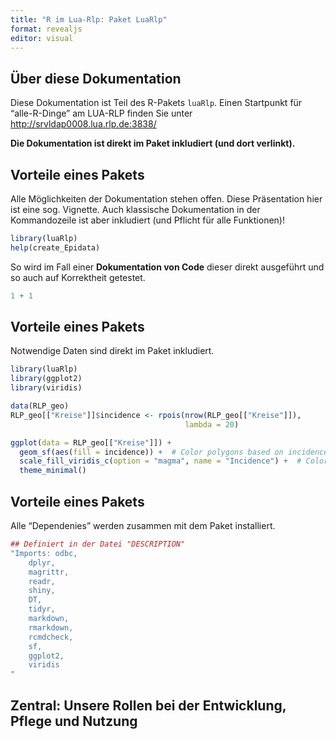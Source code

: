 ```yaml
---
title: "R im Lua-Rlp: Paket LuaRlp"
format: revealjs
editor: visual
---
```


## Über diese Dokumentation

Diese Dokumentation ist Teil des R-Pakets `luaRlp`. Einen Startpunkt für "alle-R-Dinge" am LUA-RLP finden Sie unter <http://srvldap0008.lua.rlp.de:3838/>

**Die Dokumentation ist direkt im Paket inkludiert (und dort verlinkt).**

## Vorteile eines Pakets

Alle Möglichkeiten der Dokumentation stehen offen. Diese Präsentation hier ist eine sog. Vignette. Auch klassische Dokumentation in der Kommandozeile ist aber inkludiert (und Pflicht für alle Funktionen)!

```r
library(luaRlp)
help(create_Epidata)
```

So wird im Fall einer **Dokumentation von Code** dieser direkt ausgeführt und so auch auf Korrektheit getestet.

```r
1 + 1
```

## Vorteile eines Pakets

Notwendige Daten sind direkt im Paket inkludiert.

```r
library(luaRlp)
library(ggplot2)
library(viridis)
```


```r
data(RLP_geo)
RLP_geo[["Kreise"]]$incidence <- rpois(nrow(RLP_geo[["Kreise"]]), 
                                       lambda = 20)

ggplot(data = RLP_geo[["Kreise"]]) +
  geom_sf(aes(fill = incidence)) +  # Color polygons based on incidence
  scale_fill_viridis_c(option = "magma", name = "Incidence") +  # Color scale
  theme_minimal()

```

## Vorteile eines Pakets

Alle "Dependenies" werden zusammen mit dem Paket installiert. 
```r
## Definiert in der Datei "DESCRIPTION"
"Imports: odbc, 
    dplyr, 
    magrittr,
    readr, 
    shiny,
    DT, 
    tidyr,
    markdown,
    rmarkdown,
    rcmdcheck,
    sf,
    ggplot2,
    viridis
"
```


## Zentral: Unsere Rollen bei der Entwicklung, Pflege und Nutzung



